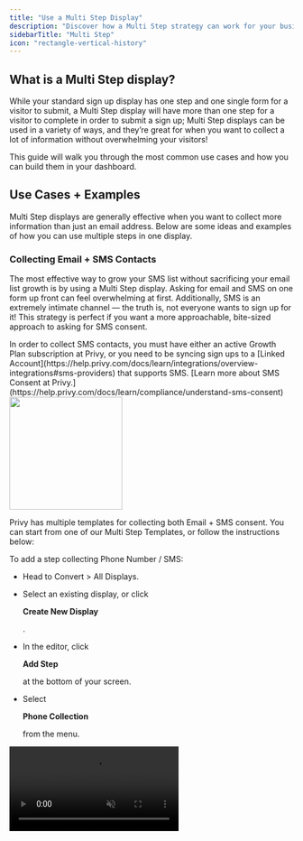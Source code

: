 ```yaml
---
title: "Use a Multi Step Display"
description: "Discover how a Multi Step strategy can work for your business, explore use cases, and learn how to build one in your dashboard."
sidebarTitle: "Multi Step"
icon: "rectangle-vertical-history"
---
```


## What is a Multi Step display?

While your standard sign up display has one step and one single form for a visitor to submit, a Multi Step display will have more than one step for a visitor to complete in order to submit a sign up; Multi Step displays can be used in a variety of ways, and they’re great for when you want to collect a lot of information without overwhelming your visitors! 

This guide will walk you through the most common use cases and how you can build them in your dashboard.

## Use Cases + Examples

Multi Step displays are generally effective when you want to collect more information than just an email address. Below are some ideas and examples of how you can use multiple steps in one display.

### Collecting Email + SMS Contacts

The most effective way to grow your SMS list without sacrificing your email list growth is by using a Multi Step display. Asking for email and SMS on one form up front can feel overwhelming at first. Additionally, SMS is an extremely intimate channel — the truth is, not everyone wants to sign up for it! This strategy is perfect if you want a more approachable, bite-sized approach to asking for SMS consent.

<Note>
  In order to collect SMS contacts, you must have either an active Growth Plan subscription at Privy, or you need to be syncing sign ups to a [Linked Account](https://help.privy.com/docs/learn/integrations/overview-integrations#sms-providers) that supports SMS. [Learn more about SMS Consent at Privy.](https://help.privy.com/docs/learn/compliance/understand-sms-consent)
</Note>

<img height="200" src="/images/strategy-guides/multistep-sms-example.png" />

Privy has multiple templates for collecting both Email + SMS consent. You can start from one of our Multi Step Templates, or follow the instructions below:

To add a step collecting Phone Number / SMS:

* Head to Convert > All Displays.

* Select an existing display, or click 

  **Create New Display**

  .

* In the editor, click 

  **Add Step**

   at the bottom of your screen.

* Select 

  **Phone Collection**

   from the menu.

<video autoPlay muted loop playsInline className="add-sms-step" src="/images/strategy-guides/multistep-add-sms.mp4" />

Customize the appearance as needed and make sure your steps are in the correct order (you can drag and drop them to reorder, if needed). For this strategy, it’s recommended that you ask for email first, then SMS second. **Save** your changes.

<Tip>
  Use the **Match Styles** functionality to copy over the layout, colors, images, fonts, and styles from your existing step(s) to save time!
</Tip>

If you want the phone number step to be optional, select the phone form field element on your display and uncheck the “Required” checkbox in the settings on the right:

<img height="200" src="/images/strategy-guides/multistep-sms-required.png" />

### Collecting Custom Fields

You can collect custom fields on your displays by adding a Mini Quiz, Checkboxes, or Radio Buttons. Collecting custom fields can help you gather helpful insights, such as shopping preferences, that you can use to build segments with in the future. More often than not, these are most effective when used on their own dedicated step so that they’re the star of the show!

<img height="200" src="/images/strategy-guides/multistep-checkbox-example.png" />

To add a Mini Quiz, Checkbox, or Radio Button to your display:

* Head to Convert > All Displays.

* Select an existing display, or 

  **Create New Display**

  .

* Click 

  **Add Step**

   at the bottom of the display builder and select either 

  **Mini Quiz**

  , 

  **Checkbox**

  , or 

  **Radio Button**

   from the menu.

<video autoPlay muted loop playsInline className="add-radio-button-step" src="/images/strategy-guides/multistep-add-radio-button.mp4" />

Customize the appearance and your custom field options, make sure your display steps are in the desired order, and **Save**.

<Tip>
  Use the **Match Styles** functionality to copy over the layout, colors, images, fonts, and styles from your existing step(s) to save time!
</Tip>

### Using a Micro-decision

A micro-decision is a strategy which prompts the visitor to select whether or not they want to proceed with signing up for your offer. Instead of immediately asking for their email and phone number, the first thing they’d see is a screen asking if they want to sign up for a discount on their first order; they can accept the offer and be taken to the next step, or decline and close the display.

<img height="200" src="/images/strategy-guides/multistep-microdecision-example.png" />

To add a micro-decision to your display:

* Head to Convert > All Displays.

* Select an existing display, or 

  **Create New Display**

  .

* Click 

  **Add Step**

   at the bottom of the display builder and select 

  **Blank Step**

  .

* Add 1 Text Box and 2 Buttons.

  * Select your first button and edit the on-click action to 

    **Transition to: next display.**

     Edit the text to reflect a visitor accepting your offer.

  * Select your second button and edit the on-click action to 

    **Close Display.**

     Edit the text to reflect a visitor declining the offer.

<video autoPlay muted loop playsInline className="add-blank-step" src="/images/strategy-guides/multistep-add-microdecision.mp4" />

<Tip>
  Quickly copy over your font and button styles from your other steps by clicking on your display and selecting the **Match Styles** functionality.
</Tip>